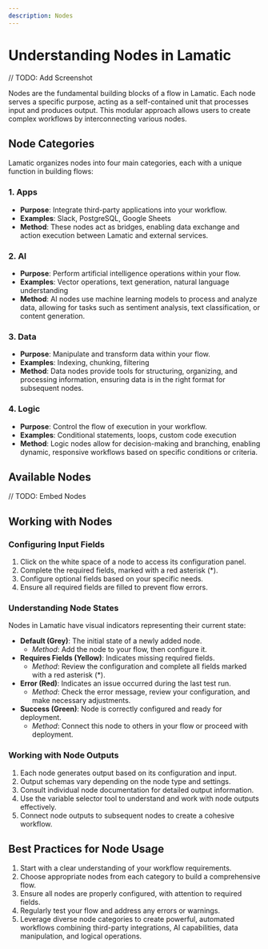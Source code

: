 ```yaml
---
description: Nodes
---
```


# Understanding Nodes in Lamatic

// TODO: Add Screenshot

Nodes are the fundamental building blocks of a flow in Lamatic. Each node serves a specific purpose, acting as a self-contained unit that processes input and produces output. This modular approach allows users to create complex workflows by interconnecting various nodes.

## Node Categories

Lamatic organizes nodes into four main categories, each with a unique function in building flows:

### 1. Apps

- **Purpose**: Integrate third-party applications into your workflow.
- **Examples**: Slack, PostgreSQL, Google Sheets
- **Method**: These nodes act as bridges, enabling data exchange and action execution between Lamatic and external services.

### 2. AI

- **Purpose**: Perform artificial intelligence operations within your flow.
- **Examples**: Vector operations, text generation, natural language understanding
- **Method**: AI nodes use machine learning models to process and analyze data, allowing for tasks such as sentiment analysis, text classification, or content generation.

### 3. Data

- **Purpose**: Manipulate and transform data within your flow.
- **Examples**: Indexing, chunking, filtering
- **Method**: Data nodes provide tools for structuring, organizing, and processing information, ensuring data is in the right format for subsequent nodes.

### 4. Logic

- **Purpose**: Control the flow of execution in your workflow.
- **Examples**: Conditional statements, loops, custom code execution
- **Method**: Logic nodes allow for decision-making and branching, enabling dynamic, responsive workflows based on specific conditions or criteria.

## Available Nodes
// TODO: Embed Nodes

## Working with Nodes

### Configuring Input Fields

1. Click on the white space of a node to access its configuration panel.
2. Complete the required fields, marked with a red asterisk (*).
3. Configure optional fields based on your specific needs.
4. Ensure all required fields are filled to prevent flow errors.

### Understanding Node States

Nodes in Lamatic have visual indicators representing their current state:

- **Default (Grey)**: The initial state of a newly added node.
    - *Method*: Add the node to your flow, then configure it.
- **Requires Fields (Yellow)**: Indicates missing required fields.
    - *Method*: Review the configuration and complete all fields marked with a red asterisk (*).
- **Error (Red)**: Indicates an issue occurred during the last test run.
    - *Method*: Check the error message, review your configuration, and make necessary adjustments.
- **Success (Green)**: Node is correctly configured and ready for deployment.
    - *Method*: Connect this node to others in your flow or proceed with deployment.

### Working with Node Outputs

1. Each node generates output based on its configuration and input.
2. Output schemas vary depending on the node type and settings.
3. Consult individual node documentation for detailed output information.
4. Use the variable selector tool to understand and work with node outputs effectively.
5. Connect node outputs to subsequent nodes to create a cohesive workflow.

## Best Practices for Node Usage

1. Start with a clear understanding of your workflow requirements.
2. Choose appropriate nodes from each category to build a comprehensive flow.
3. Ensure all nodes are properly configured, with attention to required fields.
4. Regularly test your flow and address any errors or warnings.
5. Leverage diverse node categories to create powerful, automated workflows combining third-party integrations, AI capabilities, data manipulation, and logical operations.